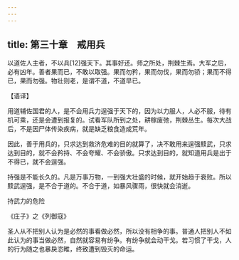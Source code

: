 ```yaml
---
---
---
```

title: 第三十章　戒用兵
---




以道佐人主者，不以兵[12]强天下。其事好还。师之所处，荆棘生焉。大军之后，必有凶年。善者果而已，不敢以取强。果而勿矜，果而勿伐，果而勿骄；果而不得已，果而勿强。物壮则老，是谓不道，不道早已。

【语译】

用道辅佐国君的人，是不会用兵力逞强于天下的，因为以力服人，人必不服，待有机可乘，还是会遭到报复的。试看军队所到之处，耕稼废弛，荆棘丛生。每次大战后，不是因尸体传染疾病，就是缺乏粮食造成荒年。

因此，善于用兵的，只求达到救济危难的目的就算了，决不敢用来逞强黩武，只求达到目的，就不会矜持、不会夸耀、不会骄傲。只求达到目的，就知道用兵是出于不得已，就不会逞强。

持强是不能长久的。凡是万事万物，一到强大壮盛的时候，就开始趋于衰败。所以黩武逞强，是不合于道的。不合于道，如暴风骤雨，很快就会消逝。

持武力的危险

《庄子》之《列御寇》

圣人从不把别人认为是必然的事看做必然，所以没有相争的事。普通人把别人不如此认为的事当做必然，自然就容易有纷争。有纷争就会动干戈。若习惯了干戈，人的行为随之也暴戾恣睢，终致遭到毁灭的命运。